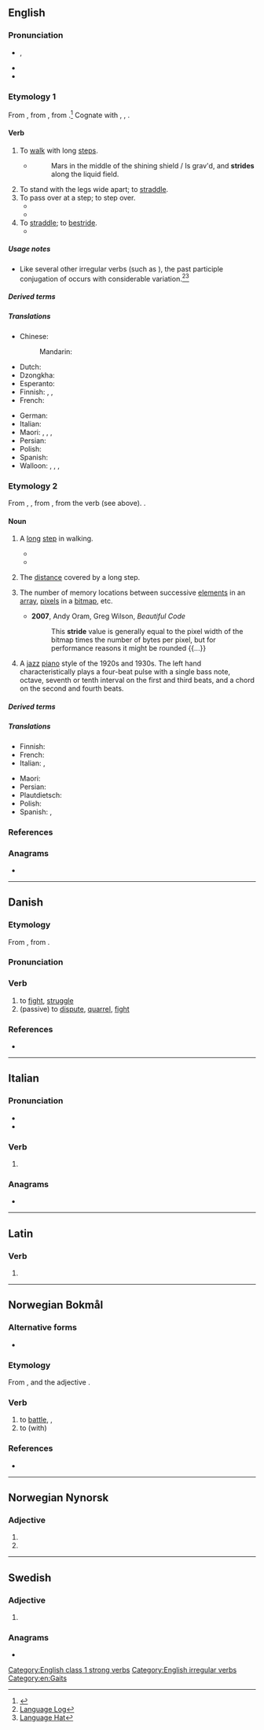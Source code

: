 {{also|stridé|Stride}}
==English==

===Pronunciation===
* {{enPR|strīd}}, {{IPA|en|/stɹaɪd/}}
* {{audio|en|en-us-stride.ogg|Audio (US)}}
* {{rhymes|en|aɪd|s=1}}

===Etymology 1===
From {{inh|en|enm|striden}}, from {{inh|en|ang|strīdan|t=to get by force, pillage, rob; stride}}, from {{der|en|gem-pro|*strīdaną}}.<ref>{{R:Etymonline}}</ref> Cognate with {{cog|nds|striden||to fight, to stride}}, {{cog|nl|strijden||to fight}}, {{cog|de|streiten||to fight, to quarrel}}.

====Verb====
{{en-verb|strides|striding|strode|stridden|past_ptc2=strode|past_ptc3=strid}}

# {{lb|en|intransitive}} To [[walk]] with long [[step]]s.
#* {{RQ:Dryden Aeneis|9}}
#*: Mars in the middle of the shining shield / Is grav'd, and '''strides''' along the liquid field.
# To stand with the legs wide apart; to [[straddle]].
# To pass over at a step; to step over.
#* {{RQ:Shakespeare Cymbeline|III|iii|passage=a debtor that not dares to '''stride''' a limit}}
#* {{quote-journal|en|date=2020 May 20|author=Philip Haigh|title=Ribblehead: at the heart of the S&C's survival and its revival|journal=Rail|page=26|text=For SAC66 is better known as Batty Moss (or [[Ribblehead]]) Viaduct - the magnificent, Grade 2-listed, 24-arch structure that '''strides''' over the pockmarked ground between Ribblehead station and Blea Moor signal box.}}
# To [[straddle]]; to [[bestride]].
#*{{RQ:Shakespeare Coriolanus|I|ix|passage=I mean to '''stride''' your steed.}}

=====Usage notes=====
* Like several other irregular verbs (such as {{spit}}), the past participle conjugation of {{m|en||stride}} occurs with considerable variation.<ref>[http://languagelog.ldc.upenn.edu/nll?p=737 Language Log]</ref><ref>[http://www.languagehat.com/archives/003282.php Language Hat]</ref>

=====Derived terms=====
{{col3|en|bestride|strider}}

=====Translations=====
{{trans-top|to walk with long steps}}
* Chinese:
*: Mandarin: {{t+|cmn|跨|tr=kuà|sc=Hani}}
* Dutch: {{t+|nl|schrijden}}
* Dzongkha: {{t|dz|ཧབ}}
* Esperanto: {{t|eo|paŝi}}
* Finnish: {{qualifier|once, take one long step}} {{t+|fi|harpata}}, {{t+|fi|loikata}}, {{qualifier|continuously}} {{t+|fi|harppoa}}
* French: {{t+|fr|enjamber}}
{{trans-mid}}
* German: {{t+|de|schreiten}}
* Italian: {{t+|it|scavalcare}}
* Maori: {{t|mi|whārona}}, {{t|mi|tōihi}}, {{t|mi|whārona}}, {{t|mi|whetoko}}
* Persian: {{t|fa|شلنگیدن|tr=šelengidan|sc=fa-Arab}}
* Polish: {{t+|pl|kroczyć}}
* Spanish: {{t|es|dar zancadas}}
* Walloon: {{t+|wa|asdjambler}}, {{t+|wa|ascoxhî}}, {{t+|wa|hazer}}, {{t|wa|li steper}}
{{trans-bottom}}

===Etymology 2===
From {{inh|en|enm|stride}}, {{m|enm|stryde}}, from {{inh|en|ang|stride|t=a stride, pace}}, from the verb (see above). {{doublet|en|strid}}.

====Noun====
{{en-noun|~}}

# {{lb|en|countable}} A [[long]] [[step]] in walking.
#* {{quote-book|en|year=1907|author=[[w:Harold Edward Bindloss|Harold Bindloss]]| title=The Dust of Conflict| chapter=7|url=http://openlibrary.org/works/OL4429277W| passage=Still, a dozen men with rifles, and cartridges to match, stayed behind when they filed through a white aldea lying silent amid the cane, and the Sin Verguenza swung into slightly quicker '''stride'''.}}
#* {{quote-journal|en|date=November 10, 2011| author=Jeremy Wilson| title=England Under 21 5 Iceland Under 21 0: match report| work=Telegraph| url=http://www.telegraph.co.uk/sport/football/teams/england/8882713/England-Under-21-5-Iceland-Under-21-0-match-report.html| passage=An utterly emphatic 5-0 victory was ultimately capped by two wonder strikes in the last two minutes from Aston Villa midfielder Gary Gardner. Before that, England had utterly dominated to take another purposeful '''stride''' towards the 2013 European Championship in Israel. They have already established a five-point buffer at the top of Group Eight.}}
# {{lb|en|countable}} The [[distance]] covered by a long step.
# {{lb|en|countable|computing}} The number of memory locations between successive [[element]]s in an [[array]], [[pixel]]s in a [[bitmap]], etc.
#* '''2007''', Andy Oram, Greg Wilson, ''Beautiful Code''
#*: This '''stride''' value is generally equal to the pixel width of the bitmap times the number of bytes per pixel, but for performance reasons it might be rounded {{...}}
# {{lb|en|uncountable|music genre}} A [[jazz]] [[piano]] style of the 1920s and 1930s. The left hand characteristically plays a four-beat pulse with a single bass note, octave, seventh or tenth interval on the first and third beats, and a chord on the second and fourth beats.

=====Derived terms=====
{{col3|en|astride|break stride|get into one's stride|strided|[[strides]] {{qualifier|Australian|plural only}}|take something in one’s stride|take something in stride}}

=====Translations=====
{{trans-top|long step}}
* Finnish: {{t|fi|harppaus}}
* French: {{t+|fr|enjambée|f}}
* Italian: {{t+|it|falcata|f}}, {{t|it|lungo passo}}
{{trans-mid}}
* Maori: {{t|mi|whāronatanga}}
* Persian: {{t+|fa|شلنگ|tr=šeleng|sc=fa-Arab}}
* Plautdietsch: {{t|pdt|Schrett|m}}
* Polish: {{t+|pl|krok|m}}
* Spanish: {{t+|es|zancada|f}}, {{t|es|[[paso]] [[largo]]|m}}
{{trans-bottom}}

===References===
<references />

===Anagrams===
* {{anagrams|en|a=deirst|direst|disert|dister|driest|drites|redist|ridest}}

[[Category:English class 1 strong verbs]]
[[Category:English irregular verbs]]
[[Category:en:Gaits]]

----

==Danish==

===Etymology===
From {{inh|da|non|stríða}}, from {{inh|da|gem-pro|*strīdaną}}.

===Pronunciation===
{{IPA|da|[ˈsd̥ʁiːðəs]}}

===Verb===
{{head|da|verb|imperative|strid|present|strider|past|stred|past participle|stridt|present participle|stridende|present passive|strides|past passive|stredes|past participle passive|stredes}}

# to [[fight]], [[struggle]]
# (passive) to [[dispute]], [[quarrel]], [[fight]]

===References===
* {{R:DDO}}

----

==Italian==

===Pronunciation===
* {{it-IPA|strìde}}
* {{rhymes|it|ide|s=2}}

===Verb===
{{head|it|verb form}}

# {{inflection of|it|stridere||3|s|pres|indc}}

===Anagrams===
* {{anagrams|it|a=deirst|destri}}

----

==Latin==

===Verb===
{{la-verb-form|strīde}}

# {{inflection of|la|strīdō||2|s|pres|actv|impr}}

----

==Norwegian Bokmål==

===Alternative forms===
* {{l|nb|stri}}

===Etymology===
From {{der|nb|non|stríða}}, and the adjective {{m|nb|stri}}.

===Verb===
{{head|nb|verb|imperative|strid|present tense|strider|passive|strides|simple past|stred|or|strei|or|stridde|past participle|stridd|present participle|stridende}}

# to [[battle]], {{l|en|fight}}, {{l|en|struggle}}
# to {{l|en|conflict}} (with)

===References===
* {{R:The Bokmål Dictionary}}

----

==Norwegian Nynorsk==

===Adjective===
{{head|nn|adjective form}}

# {{inflection of|nn|strid||def|s}}
# {{plural of|nn|strid}}

----

==Swedish==

===Adjective===
{{head|sv|adjective form}}

# {{sv-adj-form-abs-def-m|strid}}

===Anagrams===
* {{anagrams|sv|a=deirst|Estrid|tiders}}